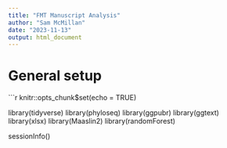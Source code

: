 ```yaml
---
title: "FMT Manuscript Analysis"
author: "Sam McMillan"
date: "2023-11-13"
output: html_document
---
```


# General setup

```r
knitr::opts_chunk$set(echo = TRUE)

library(tidyverse)
library(phyloseq)
library(ggpubr)
library(ggtext)
library(xlsx)
library(Maaslin2)
library(randomForest)

sessionInfo()
